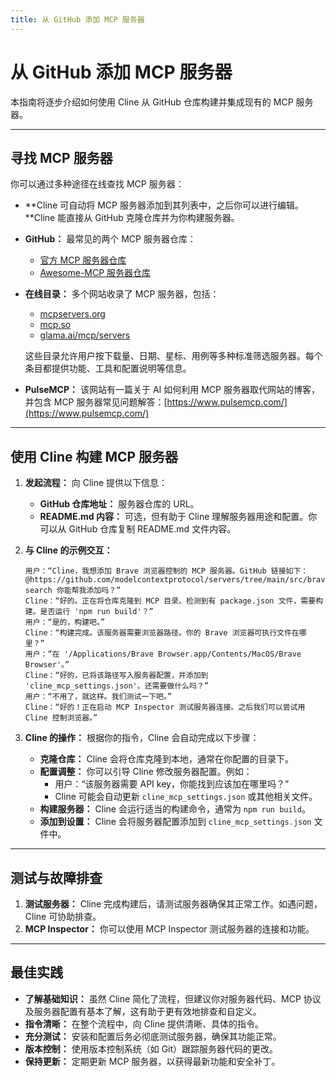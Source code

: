 ```yaml
---
title: 从 GitHub 添加 MCP 服务器
---
```


# 从 GitHub 添加 MCP 服务器

本指南将逐步介绍如何使用 Cline 从 GitHub 仓库构建并集成现有的 MCP 服务器。

---

## 寻找 MCP 服务器

你可以通过多种途径在线查找 MCP 服务器：

- **Cline 可自动将 MCP 服务器添加到其列表中，之后你可以进行编辑。**Cline 能直接从 GitHub 克隆仓库并为你构建服务器。
- **GitHub：** 最常见的两个 MCP 服务器仓库：
  - [官方 MCP 服务器仓库](https://github.com/modelcontextprotocol/servers)
  - [Awesome-MCP 服务器仓库](https://github.com/punkpeye/awesome-mcp-servers)
- **在线目录：** 多个网站收录了 MCP 服务器，包括：
  - [mcpservers.org](https://mcpservers.org/)
  - [mcp.so](https://mcp.so/)
  - [glama.ai/mcp/servers](https://glama.ai/mcp/servers)
  
  这些目录允许用户按下载量、日期、星标、用例等多种标准筛选服务器。每个条目都提供功能、工具和配置说明等信息。
- **PulseMCP：** 该网站有一篇关于 AI 如何利用 MCP 服务器取代网站的博客，并包含 MCP 服务器常见问题解答：[https://www.pulsemcp.com/](https://www.pulsemcp.com/)

---

## 使用 Cline 构建 MCP 服务器

1. **发起流程：** 向 Cline 提供以下信息：
   - **GitHub 仓库地址：** 服务器仓库的 URL。
   - **README.md 内容：** 可选，但有助于 Cline 理解服务器用途和配置。你可以从 GitHub 仓库复制 README.md 文件内容。

2. **与 Cline 的示例交互：**

   ```text
   用户：“Cline，我想添加 Brave 浏览器控制的 MCP 服务器。GitHub 链接如下：@https://github.com/modelcontextprotocol/servers/tree/main/src/brave-search 你能帮我添加吗？”
   Cline：“好的。正在将仓库克隆到 MCP 目录。检测到有 package.json 文件，需要构建。是否运行 'npm run build'？”
   用户：“是的，构建吧。”
   Cline：“构建完成。该服务器需要浏览器路径。你的 Brave 浏览器可执行文件在哪里？”
   用户：“在 '/Applications/Brave Browser.app/Contents/MacOS/Brave Browser'。”
   Cline：“好的，已将该路径写入服务器配置，并添加到 'cline_mcp_settings.json'。还需要做什么吗？”
   用户：“不用了，就这样。我们测试一下吧。”
   Cline：“好的！正在启动 MCP Inspector 测试服务器连接。之后我们可以尝试用 Cline 控制浏览器。”
   ```

3. **Cline 的操作：** 根据你的指令，Cline 会自动完成以下步骤：

   - **克隆仓库：** Cline 会将仓库克隆到本地，通常在你配置的目录下。
   - **配置调整：** 你可以引导 Cline 修改服务器配置。例如：
     - 用户：“该服务器需要 API key，你能找到应该加在哪里吗？”
     - Cline 可能会自动更新 `cline_mcp_settings.json` 或其他相关文件。
   - **构建服务器：** Cline 会运行适当的构建命令，通常为 `npm run build`。
   - **添加到设置：** Cline 会将服务器配置添加到 `cline_mcp_settings.json` 文件中。

---

## 测试与故障排查

1. **测试服务器：** Cline 完成构建后，请测试服务器确保其正常工作。如遇问题，Cline 可协助排查。
2. **MCP Inspector：** 你可以使用 MCP Inspector 测试服务器的连接和功能。

---

## 最佳实践

- **了解基础知识：** 虽然 Cline 简化了流程，但建议你对服务器代码、MCP 协议及服务器配置有基本了解，这有助于更有效地排查和自定义。
- **指令清晰：** 在整个流程中，向 Cline 提供清晰、具体的指令。
- **充分测试：** 安装和配置后务必彻底测试服务器，确保其功能正常。
- **版本控制：** 使用版本控制系统（如 Git）跟踪服务器代码的更改。
- **保持更新：** 定期更新 MCP 服务器，以获得最新功能和安全补丁。


